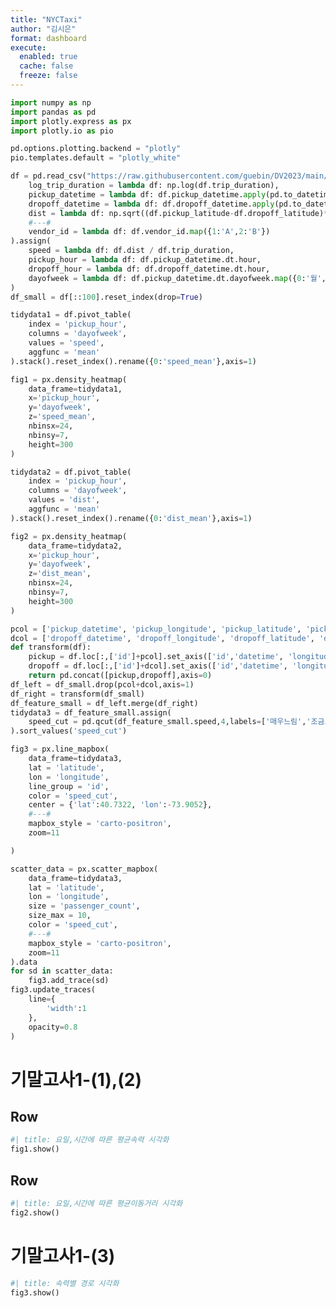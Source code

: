 ```yaml
---
title: "NYCTaxi"
author: "김시은"
format: dashboard
execute: 
  enabled: true
  cache: false
  freeze: false
---
```


```python
import numpy as np
import pandas as pd
import plotly.express as px
import plotly.io as pio

pd.options.plotting.backend = "plotly"
pio.templates.default = "plotly_white"

df = pd.read_csv("https://raw.githubusercontent.com/guebin/DV2023/main/posts/NYCTaxi.csv").assign(
    log_trip_duration = lambda df: np.log(df.trip_duration),
    pickup_datetime = lambda df: df.pickup_datetime.apply(pd.to_datetime),
    dropoff_datetime = lambda df: df.dropoff_datetime.apply(pd.to_datetime),
    dist = lambda df: np.sqrt((df.pickup_latitude-df.dropoff_latitude)**2 + (df.pickup_longitude-df.dropoff_longitude)**2),
    #---#
    vendor_id = lambda df: df.vendor_id.map({1:'A',2:'B'})
).assign(
    speed = lambda df: df.dist / df.trip_duration,
    pickup_hour = lambda df: df.pickup_datetime.dt.hour,
    dropoff_hour = lambda df: df.dropoff_datetime.dt.hour,
    dayofweek = lambda df: df.pickup_datetime.dt.dayofweek.map({0:'월',1:'화',2:'수',3:'목',4:'금',5:'토',6:'일'})
)
df_small = df[::100].reset_index(drop=True)

tidydata1 = df.pivot_table(
    index = 'pickup_hour',
    columns = 'dayofweek',
    values = 'speed',
    aggfunc = 'mean'
).stack().reset_index().rename({0:'speed_mean'},axis=1)

fig1 = px.density_heatmap(
    data_frame=tidydata1,
    x='pickup_hour',
    y='dayofweek',
    z='speed_mean',
    nbinsx=24,
    nbinsy=7,
    height=300 
)

tidydata2 = df.pivot_table(
    index = 'pickup_hour',
    columns = 'dayofweek',
    values = 'dist',
    aggfunc = 'mean'
).stack().reset_index().rename({0:'dist_mean'},axis=1)

fig2 = px.density_heatmap(
    data_frame=tidydata2,
    x='pickup_hour',
    y='dayofweek',
    z='dist_mean',
    nbinsx=24,
    nbinsy=7,
    height=300
)

pcol = ['pickup_datetime', 'pickup_longitude', 'pickup_latitude', 'pickup_hour']
dcol = ['dropoff_datetime', 'dropoff_longitude', 'dropoff_latitude', 'dropoff_hour']
def transform(df):
    pickup = df.loc[:,['id']+pcol].set_axis(['id','datetime', 'longitude', 'latitude', 'hour'],axis=1).assign(type = 'pickup')
    dropoff = df.loc[:,['id']+dcol].set_axis(['id','datetime', 'longitude', 'latitude', 'hour'],axis=1).assign(type = 'dropoff')
    return pd.concat([pickup,dropoff],axis=0)
df_left = df_small.drop(pcol+dcol,axis=1)
df_right = transform(df_small)
df_feature_small = df_left.merge(df_right)
tidydata3 = df_feature_small.assign(
    speed_cut = pd.qcut(df_feature_small.speed,4,labels=['매우느림','조금느림','조금빠름','매우빠름'])
).sort_values('speed_cut')

fig3 = px.line_mapbox(
    data_frame=tidydata3,
    lat = 'latitude',
    lon = 'longitude',
    line_group = 'id',
    color = 'speed_cut',
    center = {'lat':40.7322, 'lon':-73.9052},
    #---#
    mapbox_style = 'carto-positron',
    zoom=11

)

scatter_data = px.scatter_mapbox(
    data_frame=tidydata3,
    lat = 'latitude',
    lon = 'longitude',
    size = 'passenger_count',
    size_max = 10,
    color = 'speed_cut',
    #---#
    mapbox_style = 'carto-positron',
    zoom=11
).data 
for sd in scatter_data: 
    fig3.add_trace(sd)
fig3.update_traces(
    line={
        'width':1
    },
    opacity=0.8
)

```
# 기말고사1-(1),(2)

## Row {height=50%}

```python
#| title: 요일,시간에 따른 평균속력 시각화        
fig1.show()
```

## Row {height=50%}

```python
#| title: 요일,시간에 따른 평균이동거리 시각화        
fig2.show()
```

# 기말고사1-(3)

```python
#| title: 속력별 경로 시각화
fig3.show()
```